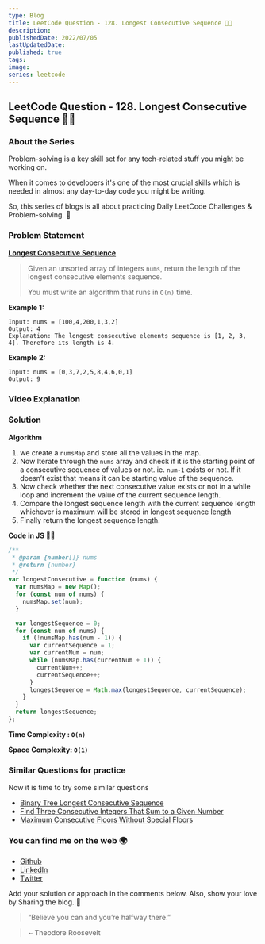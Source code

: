 ```yaml
---
type: Blog
title: LeetCode Question - 128. Longest Consecutive Sequence 🏃🏻
description:
publishedDate: 2022/07/05
lastUpdatedDate:
published: true
tags:
image:
series: leetcode
---
```


## LeetCode Question - 128. Longest Consecutive Sequence 🏃🏻

### About the Series

Problem-solving is a key skill set for any tech-related stuff you might be working on.

When it comes to developers it's one of the most crucial skills which is needed in almost any day-to-day code you might be writing.

So, this series of blogs is all about practicing Daily LeetCode Challenges & Problem-solving. 🚀

### Problem Statement

[**Longest Consecutive Sequence**](https://leetcode.com/problems/longest-consecutive-sequence/)

> Given an unsorted array of integers `nums`, return the length of the longest consecutive elements sequence.
>
> You must write an algorithm that runs in `O(n)` time.

**Example 1:**

```
Input: nums = [100,4,200,1,3,2]
Output: 4
Explanation: The longest consecutive elements sequence is [1, 2, 3, 4]. Therefore its length is 4.
```

**Example 2:**

```
Input: nums = [0,3,7,2,5,8,4,6,0,1]
Output: 9
```

### Video Explanation

<YouTubeEmbed slugHash="IWmw5xkJd9s" />

### Solution

**Algorithm**

1. we create a `numsMap` and store all the values in the map.
2. Now Iterate through the `nums` array and check if it is the starting point of a consecutive sequence of values or not. ie. `num-1` exists or not. If it doesn’t exist that means it can be starting value of the sequence.
3. Now check whether the next consecutive value exists or not in a while loop and increment the value of the current sequence length.
4. Compare the longest sequence length with the current sequence length whichever is maximum will be stored in longest sequence length
5. Finally return the longest sequence length.

**Code in JS 🧑‍💻**

```js
/**
 * @param {number[]} nums
 * @return {number}
 */
var longestConsecutive = function (nums) {
  var numsMap = new Map();
  for (const num of nums) {
    numsMap.set(num);
  }

  var longestSequence = 0;
  for (const num of nums) {
    if (!numsMap.has(num - 1)) {
      var currentSequence = 1;
      var currentNum = num;
      while (numsMap.has(currentNum + 1)) {
        currentNum++;
        currentSequence++;
      }
      longestSequence = Math.max(longestSequence, currentSequence);
    }
  }
  return longestSequence;
};
```

**Time Complexity : `O(n)`**

**Space Complexity: `O(1)`**

### Similar Questions for practice

Now it is time to try some similar questions

- [Binary Tree Longest Consecutive Sequence](https://leetcode.com/problems/binary-tree-longest-consecutive-sequence/)
- [Find Three Consecutive Integers That Sum to a Given Number](https://leetcode.com/problems/find-three-consecutive-integers-that-sum-to-a-given-number/)
- [Maximum Consecutive Floors Without Special Floors](https://leetcode.com/problems/maximum-consecutive-floors-without-special-floors/)

### You can find me on the web 🌍

- [Github](https://github.com/Souravdey777)
- [LinkedIn](https://www.linkedin.com/in/souravdey777)
- [Twitter](https://twitter.com/Souravdey777)

Add your solution or approach in the comments below. Also, show your love by Sharing the blog. 🤗

> “Believe you can and you’re halfway there.”

> ~ Theodore Roosevelt
